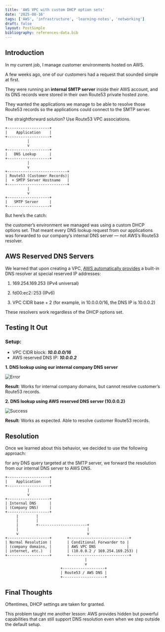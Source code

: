 ```yaml
---
title: 'AWS VPC with custom DHCP option sets'
date: '2025-08-16'
tags: ['AWS', 'infrastructure', 'learning-notes', 'networking']
draft: false
layout: PostSimple
bibliography: references-data.bib
---
```


## Introduction

In my current job, I manage customer environments hosted on AWS.

A few weeks ago, one of our customers had a request that sounded simple at first.

They were running an **internal SMTP server** inside their AWS account, and its DNS records were stored in their own Route53 private hosted zone.

They wanted the applications we manage to be able to resolve those Route53 records so the applications could connect to the SMTP server.

The straightforward solution? Use Route53 VPC associations.

```
+-------------------+
|    Application    |
+-------------------+
          |
          v
+-------------------+
|   DNS Lookup      |
+-------------------+
          |
          v
+---------------------------+
| Route53 (Customer Records)|
|  + SMTP Server Hostname   |
+---------------------------+
          |
          v
+-------------------+
|   SMTP Server     |
+-------------------+
```

But here’s the catch:

the customer’s environment we managed was using a custom DHCP options set.
That meant every DNS lookup request from our applications was forwarded to our company’s internal DNS server — not AWS’s Route53 resolver.

## AWS Reserved DNS Servers

We learned that upon creating a VPC, [AWS automatically provides](https://docs.aws.amazon.com/vpc/latest/userguide/AmazonDNS-concepts.html#AmazonDNS) a built-in DNS resolver at special reserved IP addresses:

1. 169.254.169.253 (IPv4 universal)

2. fd00:ec2::253 (IPv6)

3. VPC CIDR base + 2 (for example, in 10.0.0.0/16, the DNS IP is 10.0.0.2)

These resolvers work regardless of the DHCP options set.

## Testing It Out

### Setup:

- VPC CIDR block: **_10.0.0.0/16_**
- AWS reserved DNS IP: **_10.0.0.2_**

**1. DNS lookup using our internal company DNS server**

![Error](/static/images/error-nslookup.png)

**Result**: Works for internal company domains, but cannot resolve customer’s Route53 records.

**2. DNS lookup using AWS reserved DNS server (10.0.0.2)**

![Success](/static/images/success-nslookup.png)

**Result**: Works as expected. Able to resolve customer Route53 records.

## Resolution

Once we learned about this behavior, we decided to use the following approach:

for any DNS query targeted at the SMTP server, we forward the resolution from our internal DNS server to AWS DNS.

```
+-------------------+
|    Application    |
+-------------------+
          |
          v
+-------------------+
| Internal DNS      |
| (Company DNS)     |
+-------------------+
     |        |
     |        |
     |        +----------------------+
     |                               |
     v                               v
+-------------------+       +---------------------------+
| Normal Resolution |       | Conditional Forwarder to |
| (company domains, |       | AWS VPC DNS              |
| internet, etc.)   |       | (10.0.0.2 / 169.254.169.253) |
+-------------------+       +---------------------------+
                                    |
                                    v
                         +-------------------+
                         | Route53 / AWS DNS |
                         +-------------------+
```

## Final Thoughts

Oftentimes, DHCP settings are taken for granted.

This problem taught me another lesson: AWS provides hidden but powerful capabilities that can still support DNS resolution even when we step outside the default setup.
